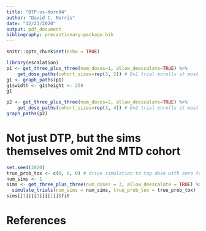 ```yaml
---
title: "DTP-vs-Korn94"
author: "David C. Norris"
date: "12/23/2020"
output: pdf_document
bibliography: precautionary-package.bib
---
```


```r
knitr::opts_chunk$set(echo = TRUE)
```

```r
library(escalation)
p1 <- get_three_plus_three(num_doses=1, allow_deescalate=TRUE) %>%
    get_dose_paths(cohort_sizes=rep(3, 2)) # D=1 trial enrolls at most 2 cohorts
g1 <- graph_paths(p1)
g1$width <- g1$height <- 250
g1
```

\newpage
```r
p2 <- get_three_plus_three(num_doses=2, allow_deescalate=TRUE) %>%
    get_dose_paths(cohort_sizes=rep(3, 4)) # D=2 trial enrolls at most 4 cohorts
graph_paths(p2)
```

\newpage
# Not just DTP, but the sims themselves omit 2nd MTD cohort

```r
set.seed(2020)
true_prob_tox <- c(0, 0, 0) # drive simulation to top dose with zero toxicity
num_sims <- 1
sims <- get_three_plus_three(num_doses = 3, allow_deescalate = TRUE) %>%
  simulate_trials(num_sims = num_sims, true_prob_tox = true_prob_tox)
sims[[1]][[1]][[1]]$fit
```

# References
